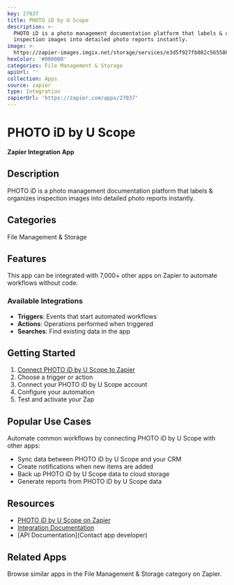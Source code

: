 ```yaml
---
key: 27037
title: PHOTO iD by U Scope
description: >-
  PHOTO iD is a photo management documentation platform that labels & organizes
  inspection images into detailed photo reports instantly.
image: >-
  https://zapier-images.imgix.net/storage/services/e3d5f927fb082c56558021d7d3080d7b.png?auto=format%2Ccompress&ixlib=python-3.0.0&q=50
hexColor: '#000000'
categories: File Management & Storage
apiUrl: ''
collection: Apps
source: zapier
type: Integration
zapierUrl: 'https://zapier.com/apps/27037'
---
```

# PHOTO iD by U Scope

**Zapier Integration App**

## Description

PHOTO iD is a photo management documentation platform that labels & organizes inspection images into detailed photo reports instantly.

## Categories

File Management & Storage

## Features

This app can be integrated with 7,000+ other apps on Zapier to automate workflows without code.

### Available Integrations

- **Triggers**: Events that start automated workflows
- **Actions**: Operations performed when triggered
- **Searches**: Find existing data in the app

## Getting Started

1. [Connect PHOTO iD by U Scope to Zapier](https://zapier.com/apps/27037)
2. Choose a trigger or action
3. Connect your PHOTO iD by U Scope account
4. Configure your automation
5. Test and activate your Zap

## Popular Use Cases

Automate common workflows by connecting PHOTO iD by U Scope with other apps:

- Sync data between PHOTO iD by U Scope and your CRM
- Create notifications when new items are added
- Back up PHOTO iD by U Scope data to cloud storage
- Generate reports from PHOTO iD by U Scope data

## Resources

- [PHOTO iD by U Scope on Zapier](https://zapier.com/apps/27037)
- [Integration Documentation](https://zapier.com/apps/27037/integrations)
- [API Documentation](Contact app developer)

## Related Apps

Browse similar apps in the File Management & Storage category on Zapier.
